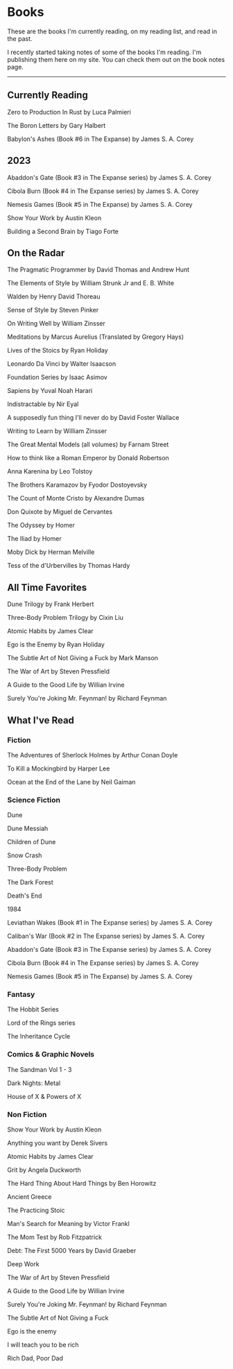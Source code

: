 
# Books

<p className='text-sm leading-loose'>These are the books I'm currently reading, on my reading list, and read in the past. </p>
<p className='text-sm leading-loose'>I recently started taking notes of some of the books I'm reading. I'm publishing them here on my site. You can check them out on the <Link className='no-underline text-brand-500 font-semibold' to='/book-notes'>book notes</Link> page.</p>

---

## Currently Reading

Zero to Production In Rust by Luca Palmieri

The Boron Letters by Gary Halbert

Babylon's Ashes (Book #6 in The Expanse) by James S. A. Corey

## 2023

Abaddon's Gate (Book #3 in The Expanse series) by James S. A. Corey

Cibola Burn (Book #4 in The Expanse series) by James S. A. Corey

Nemesis Games (Book #5 in The Expanse) by James S. A. Corey

Show Your Work by Austin Kleon

Building a Second Brain by Tiago Forte

## On the Radar

The Pragmatic Programmer by David Thomas and Andrew Hunt

The Elements of Style by William Strunk Jr and E. B. White

Walden by Henry David Thoreau

Sense of Style by Steven Pinker

On Writing Well by William Zinsser

Meditations by Marcus Aurelius (Translated by Gregory Hays)

Lives of the Stoics by Ryan Holiday

Leonardo Da Vinci by Walter Isaacson

Foundation Series by Isaac Asimov

Sapiens by Yuval Noah Harari

Indistractable by Nir Eyal

A supposedly fun thing I'll never do by David Foster Wallace

Writing to Learn by William Zinsser

The Great Mental Models (all volumes) by Farnam Street

How to think like a Roman Emperor by Donald Robertson

Anna Karenina by Leo Tolstoy

The Brothers Karamazov by Fyodor Dostoyevsky

The Count of Monte Cristo by Alexandre Dumas

Don Quixote by Miguel de Cervantes

The Odyssey by Homer

The Iliad by Homer

Moby Dick by Herman Melville

Tess of the d'Urbervilles by Thomas Hardy

## All Time Favorites

Dune Trilogy by Frank Herbert

Three-Body Problem Trilogy by Cixin Liu

Atomic Habits by James Clear

Ego is the Enemy by Ryan Holiday

The Subtle Art of Not Giving a Fuck by Mark Manson

The War of Art by Steven Pressfield

A Guide to the Good Life by Willian Irvine

Surely You're Joking Mr. Feynman! by Richard Feynman

## What I've Read

### Fiction

The Adventures of Sherlock Holmes by Arthur Conan Doyle

To Kill a Mockingbird by Harper Lee

Ocean at the End of the Lane by Neil Gaiman

### Science Fiction

Dune

Dune Messiah

Children of Dune

Snow Crash

Three-Body Problem

The Dark Forest

Death's End

1984

Leviathan Wakes (Book #1 in The Expanse series) by James S. A. Corey

Caliban's War (Book #2 in The Expanse series) by James S. A. Corey

Abaddon's Gate (Book #3 in The Expanse series) by James S. A. Corey

Cibola Burn (Book #4 in The Expanse series) by James S. A. Corey

Nemesis Games (Book #5 in The Expanse) by James S. A. Corey

### Fantasy

The Hobbit Series

Lord of the Rings series

The Inheritance Cycle

### Comics & Graphic Novels

The Sandman Vol 1 - 3

Dark Nights: Metal

House of X & Powers of X

### Non Fiction

Show Your Work by Austin Kleon

Anything you want by Derek Sivers

Atomic Habits by James Clear

Grit by Angela Duckworth

The Hard Thing About Hard Things by Ben Horowitz

Ancient Greece

The Practicing Stoic

Man's Search for Meaning by Victor Frankl

The Mom Test by Rob Fitzpatrick

Debt: The First 5000 Years by David Graeber

Deep Work

The War of Art by Steven Pressfield

A Guide to the Good Life by Willian Irvine

Surely You're Joking Mr. Feynman! by Richard Feynman

The Subtle Art of Not Giving a Fuck

Ego is the enemy

I will teach you to be rich

Rich Dad, Poor Dad
